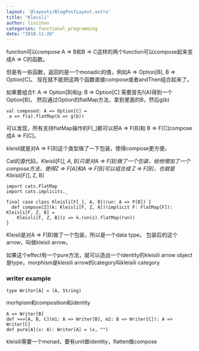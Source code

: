 ```yaml
---
layout: '@layouts/BlogPostLayout.astro'
title: "Kleisli"
author: linzihao
categories: functional_programming
date: "2018-11-20"
---
```


function可以compose
A => B和B => C这样的两个function可以compose起来变成A => C的函数。

但是有一些函数，返回的是一个monadic的值，例如A => Option[B],
B => Option[C]。
现在就不能把这两个函数直接compose或者andThen组合起来了。

如果要组合f: A => Option[B]和g: B => Option[C]
需要首先f(A)得到一个Option[B]，
然后通过Option的flatMap方法，拿到里面的B，然后g(b)
```
val composed: A => Option[C] =
 a => f(a).flatMap(b => g(b))
```
可以发现，所有支持flatMap操作的F[_]都可以把A => F[B]和
B => F[C]compose成A => F[C]。

kleisli就是对A => F[B]这个类型做了一下包装，使得compose更方便。


Cat的源代码，Kleisli[F[_], A, B]只是对A => F[B]做了一个包装，给他增加了一个compose方法，使得Z => F[A]和A => F[B]可以组合成
Z => F[B]，也就是Kleisli[F[_], Z, B]
```
import cats.FlatMap
import cats.implicits._

final case class Kleisli[F[_], A, B](run: A => F[B]) {
  def compose[Z](k: Kleisli[F, Z, A])(implicit F: FlatMap[F]): Kleisli[F, Z, B] =
    Kleisli[F, Z, B](z => k.run(z).flatMap(run))
}
```

Kleisli是对A => F[B]做了一个包装，所以是一个data type。
包装后的这个arrow，叫做kleisli arrow。

如果这个effect有一个pure方法，就可以造出一个identity的kleisili arrow
object是type，morphism是kleisili arrow的category叫kleisili category

### writer example
```
type Writer[A] = (A, String)
```
morhpism和composition和identity
```
A => Writer[B]
def >=>[A, B, C](m1: A => Writer[B], m2: B => Writer[C]): A => Writer[C]
def pure[A](x: A): Writer[A] = (x, "")
```
kleisili需要一个monad，要有unit做identity，flatten做compose